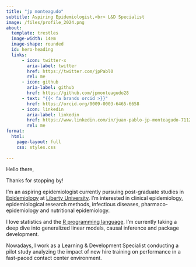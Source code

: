 ```yaml
---
title: "jp monteagudo"
subtitle: Aspiring Epidemiologist,<br> L&D Specialist 
image: /files/profile_2024.png
about:
  template: trestles
  image-width: 14em
  image-shape: rounded
  id: hero-heading
  links:
      - icon: twitter-x
        aria-label: twitter
        href: https://twitter.com/jpPabl0
        rel: me
      - icon: github
        aria-label: github
        href: https://github.com/jpmonteagudo28
      - text: "{{< fa brands orcid >}}"
        href: https://orcid.org/0009-0003-6465-6658
      - icon: linkedin
        aria-label: linkedin
        href: https://www.linkedin.com/in/juan-pablo-jp-monteagudo-71127bab/
        rel: me
format:
  html:
    page-layout: full
    css: styles.css
    
---
```

::: {#hero-heading}
<div class="h1"> Hello there,</div>

Thanks for stopping by!

I'm an aspiring epidemiologist currently pursuing post-graduate studies in [Epidemiology](https://www.liberty.edu/residential/health-sciences/masters/public-health/msph-epidemiology/) at [Liberty University](https://www.liberty.edu/residential/). I'm interested in clinical epidemiology, epidemiological research methods, infectious diseases, pharmaco-epidemiology and nutritional epidemiology.

I love statistics and the [R programming language](https://www.r-project.org/). I'm currently taking a deep dive into generalized linear models, causal inference and package development.

Nowadays, I work as a Learning & Development Specialist conducting a pilot study analyzing the impact of new hire training on performance in a fast-paced contact center environment.

:::





